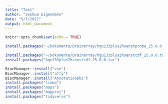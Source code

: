 ```yaml
---
title: "Test"
author: "Joshua Eigenmann"
date: "5/7/2022"
output: html_document
---
```


```r
knitr::opts_chunk$set(echo = TRUE)
```

```r
install.packages("~/Dokumente/Brainarray/hgu133plus2hsenstprobe_25.0.0.tar",repose=NULL, type = "source")

install.packages("~/Dokumente/Brainarray/hgu133plus2hsenstcdf_25.0.0.tar",repose=NULL, type = "source")
install.packages("hgu133plus2hsenstcdf_25.0.0.tar")
```

```r
BiocManager::install("vsn")
BiocManager::install("affy")
BiocManager::install("AnnotationDbi")
install.packages("limma")
install.packages("maps")
install.packages("mapproj")
install.packages("tidyverse")
```
